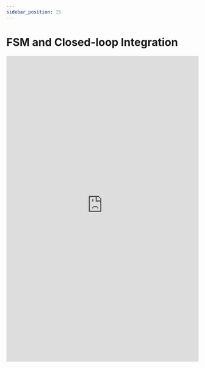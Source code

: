 ---
sidebar_position: 15
---

# FSM and Closed-loop Integration

<embed
      src="https://redback-operations.github.io/redback-documentation/pdf/FSM-and-closed-loop-integration.pdf"
      type="application/pdf"
      width="100%"
      height="800px"
/>
